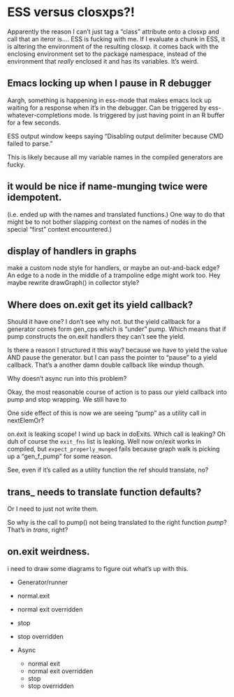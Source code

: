 
# ESS versus closxps?!

Apparently the reason I can't just tag a "class" attribute onto a closxp and call that an iteror is.... ESS is fucking with me. If I evaluate a chunk in ESS, it is altering the environment of the resulting closxp. it comes back with the enclosing environment set to the package namespace, instead of the environment that _really_ enclosed it and has its variables. It's weird.


## Emacs locking up when I pause in R debugger

Aargh, something is happening in ess-mode that makes emacs lock up waiting for a response when it's in the debugger. Can be triggered by ess-whatever-completions mode. Is triggered by just having point in an R buffer for a few seconds.

ESS output window keeps saying "Disabling output delimiter because CMD failed to parse."

This is likely because all my variable names in the compiled generators are fucky.

## it would be nice if name-munging twice were idempotent.

(i.e. ended up with the names and translated functions.) One way to do
that might be to not bother slapping context on the names of nodes in
the special "first" context encountered.)

## display of handlers in graphs

make a custom node style for handlers, or maybe an out-and-back edge?
An edge to a node in the middle of a trampoline edge might work too.
Hey maybe rewrite drawGraph() in collector style?

## Where does on.exit get its yield callback?

Should it have one? I don't see why not. but the yield callback for a generator comes form gen_cps which is "under" pump. Which means that if pump constructs the on.exit handlers they can't see the yield.

Is there a reason I structured it this way? because we have to yield the value AND pause the generator. but I can pass the pointer to "pause" to a yield callback. That's a another damn double callback like windup though.

Why doesn't async run into this problem?

Okay, the most reasonable course of action is to pass our yield callback into pump and stop wrapping. We still have to

One side effect of this is now we are seeing "pump" as a utility call in nextElemOr?
 
 on.exit is leaking scope! I wind up back in doExits. Which call is leaking? Oh duh of course the `exit_fns` list is leaking. Well now on/exit works in compiled, but `expect_properly_munged` fails because graph walk is picking up a "gen_f_pump" for some reason.
 
 See, even if it's called as a utility function the ref should translate, no?
 
## trans_ needs to translate function defaults?

Or I need to just not write them.

So why is the call to pump() not being translated to the right function _pump_?
That's in _trans_, right?


## on.exit weirdness.

 i need to draw some diagrams to figure out what's up with this. 
 
 * Generator/runner
  * normal.exit
  * normal exit overridden
  * stop
  * stop overridden
 
 * Async
   * normal exit
   * normal exit overridden
   * stop
   * stop overridden
